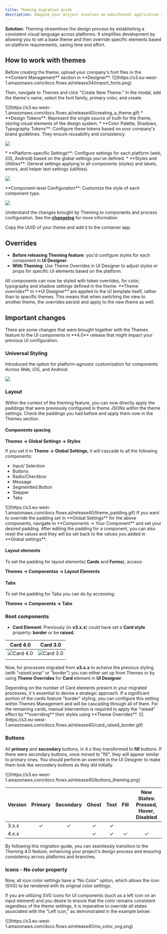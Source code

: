 ```yaml
---
title: Theming migration guide
description: Imagine your project involves an omnichannel application spanning multiple countries, each with its own branding and guidelines. Each platform also presents its unique challenges. How do you ensure a consistent user experience across branches and platforms?
---
```


**Solution**: Theming streamlines the design process by establishing a consistent visual language across platforms. It simplifies development by allowing you to set a base theme and then override specific elements based on platform requirements, saving time and effort.

## How to work with themes 

<Steps>
<Step title="Creating the theme">
Before creating the theme, upload your company's font files in the **Content Management** section in **Designer**. 

<Frame>
![](https://s3.eu-west-1.amazonaws.com/docx.flowx.ai/release34/import_fonts.png)
</Frame>

<Card title = "Font management" href="../font-files">
</Card>

Then, navigate to Themes and click "Create New Theme." In the modal, add the theme's name, select the font family, primary color, and create.

<Frame>
![](https://s3.eu-west-1.amazonaws.com/docx.flowx.ai/release40/creating_a_theme.gif)
</Frame>

</Step>
<Step title ="Configuring th theme">
<AccordionGroup>
<Accordion title ="Design Tokens" icon ="pen-ruler">
* **Design Tokens**: Represent the single source of truth for the theme, storing visual elements of the design system.
* **Color Palette, Shadows, Typography Tokens**: Configure these tokens based on your company's brand guidelines. They ensure reusability and consistency.

![](https://s3.eu-west-1.amazonaws.com/docx.flowx.ai/release40/design_tokens_theme.gif)

</Accordion>
<Accordion title= "Global Settings" icon ="gears">
* **Platform-specific Settings**: Configure settings for each platform (web, iOS, Android) based on the global settings you've defined.
* **Styles and Utilities**: General settings applying to all components (styles) and labels, errors, and helper text settings (utilities).

![](https://s3.eu-west-1.amazonaws.com/docx.flowx.ai/release40/global_settings_theme.gif)

</Accordion>
<Accordion title="Component-level configuration" icon="hammer">
**Component-level Configuration**: Customize the style of each component type.

![](https://s3.eu-west-1.amazonaws.com/docx.flowx.ai/release40/platform-components.gif)

</Accordion>
</AccordionGroup>
</Step>

<Step title="Managing theming dependencies">

Understand the changes brought by Theming to components and process configuration. See the [**changelog**](#change-log) for more information

</Step>

<Step title= "Add the Theme to the Container App">
Copy the UUID of your theme and add it to the container app.
</Step>
</Steps>

## Overrides

* **Before releasing Theming feature**: you'd configure styles for each component in **UI Designer**. 
* **With Theming**: Use Theme Overrides in UI Designer to adjust styles or props for specific UI elements based on the platform.

<Info>
All components can now be styled with token overrides, for color, typography and shadow settings defined in the theme.
</Info>

<Info>
**Theme overrides** in **UI Designer** are applied to the UI template itself, rather than to specific themes. This means that when switching the view to another theme, the overrides persist and apply to the new theme as well.
</Info>



## Important changes

<Info>
There are some changes that were brought together with the Themes feature to the UI components in **4.0** release that might impact your previous UI configuration.
</Info>

### Universal Styling

Introduced the option for platform-agnostic customization for components Across Web, iOS, and Android.

![](https://s3.eu-west-1.amazonaws.com/docx.flowx.ai/release40/theming_across_platforms.gif)

### Layout

Within the context of the theming feature, you can now directly apply the paddings that were previously configured in theme JSONs within the theme settings. Check the paddings you had before and apply them now in the Themes section.

#### Components spacing
 
**Themes → Global Settings → Styles**

If you set it in **Theme → Global Settings**, it will cascade to all the following components:

* Input/ Selection 
* Buttons
* Radio/Checkbox
* Message
* Segmentted Button
* Stepper
* Tabs

<Frame>
![](https://s3.eu-west-1.amazonaws.com/docx.flowx.ai/release40/theme_padding.gif)
</Frame>

<Tip>
If you want to override the padding set in **Global Settings** for the above components, navigate to **Components → Your Component** and set your desired padding.
</Tip>

<Info>
After editing the padding for a component, you can also reset the values and they will be set back to the values you added in **Global settings**.
</Info>

#### Layout elements

To set the padding for layout elements( **Cards** and **Forms**), access:

**Themes → Componentss → Layout Elements**

#### Tabs

To set the padding for Tabs you can do by accessing:

**Themes → Components → Tabs**

### Root components

* **Card Element**: Previously (in **v3.x.x**) could have set a **Card style** property: **border** or be **raised**. 

|                                              Card 4.0                                              |                                              Card 3.0                                              |
| :------------------------------------------------------------------------------------------------: | :------------------------------------------------------------------------------------------------: |
| <Frame>![Card 4.0](https://s3.eu-west-1.amazonaws.com/docx.flowx.ai/release40/card4.0.png)</Frame> | <Frame>![Card 3.0](https://s3.eu-west-1.amazonaws.com/docx.flowx.ai/release40/card3.0.png)</Frame> |
|                                                                                                    |                                                                                                    |


Now, for processes migrated from **v3.x.x** to acheive the previous styling (with "raised prop" or "border") you can either set up from Themes or by using **Theme Overrides** for **Card** element in **UI Designer**:

<Tip>
Depending on the number of Card elements present in your migrated processes, it's essential to devise a strategic approach. If a significant portion of the cards feature "border" styling, you can configure this setting within Themes Management and will be cascading through all of them. For the remaining cards, manual intervention is required to apply the "raised" effect by **overriding** their styles using **Theme Overrides**.
</Tip>

<Frame caption="Theme Overrides - Card">
![](https://s3.eu-west-1.amazonaws.com/docx.flowx.ai/release40/card_raised_border.gif)
</Frame>


### Buttons

All **primary** and **secondary** buttons, in 4.x they transformed to **fill** buttons. If there were secondary buttons, once moved to "fill", they will appear similar to primary ones. You should perform an override in the UI Designer to make them look like secondary buttons as they did initially.

<Frame>
![](https://s3.eu-west-1.amazonaws.com/docx.flowx.ai/release40/buttons_theming.png)
</Frame>


| Version | Primary | Secondary | Ghost | Text | Fill | New States: Pressed, Hover, Disabled |
| ------- | :-----: | :-------: | :---: | :--: | :--: | :----------------------------------: |
| 3.x.x   |   ✓    |    ✓     |  ✓   |  ✓  |      |                                      |
| 4.x.x   |         |           |  ✓   |  ✓  |  ✓  |                  ✓                  |


By following this migration guide, you can seamlessly transition to the Theming 4.0 feature, enhancing your project's design process and ensuring consistency across platforms and branches.


### Icons - No color property

<Info>
Now, all icon color settings have a "No Color" option, which allows the icon (SVG) to be rendered with its original color settings.
</Info>

If you are utilizing SVG icons for UI components (such as a left icon on an input element) and you desire to ensure that the color remains consistent regardless of the theme settings, it is imperative to override all states associated with the "Left icon," as demonstrated in the example below:

<Frame>
![](https://s3.eu-west-1.amazonaws.com/docx.flowx.ai/release40/no_color_svg.png)
</Frame>
